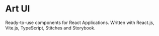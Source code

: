 
<Meta title="Home" />

# Art UI

Ready-to-use components for React Applications. Written with React.js, Vite.js, TypeScript, Stitches and Storybook.
